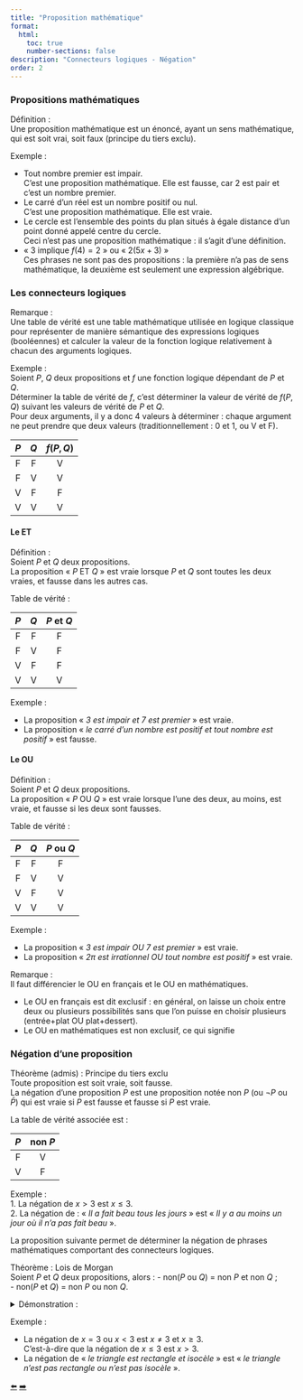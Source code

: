 ```yaml
---
title: "Proposition mathématique"
format:
  html:
    toc: true
    number-sections: false
description: "Connecteurs logiques - Négation"
order: 2
---
```



### Propositions mathématiques
::: {.bloc .def}
<span class="bloc-titre">Définition : </span><br>
Une proposition mathématique est un énoncé, ayant un sens mathématique, qui est soit vrai, soit faux (principe du tiers exclu).
:::

::: {.bloc .ex}
<span class="bloc-titre">Exemple : </span><br>

- Tout nombre premier est impair.  
  C'est une proposition mathématique. Elle est fausse, car $2$ est pair et c'est un nombre premier.
- Le carré d'un réel est un nombre positif ou nul.  
  C'est une proposition mathématique. Elle est vraie.
- Le cercle est l'ensemble des points du plan situés à égale distance d'un point donné appelé centre du cercle.  
  Ceci n'est pas une proposition mathématique : il s'agit d'une définition.
- « $3$ implique $f(4)=2$ » ou « $2(5x+3)$ »  
  Ces phrases ne sont pas des propositions : la première n'a pas de sens mathématique, la deuxième est seulement une expression algébrique.
:::

### Les connecteurs logiques
::: {.bloc .rem}
<span class="bloc-titre">Remarque : </span><br>
Une table de vérité est une table mathématique utilisée en logique classique pour représenter de manière sémantique des expressions logiques (booléennes) et calculer la valeur de la fonction logique relativement à chacun des arguments logiques.
:::

::: {.bloc .ex}
<span class="bloc-titre">Exemple : </span><br>
Soient $P$, $Q$ deux propositions et $f$ une fonction logique dépendant de $P$ et $Q$.  
Déterminer la table de vérité de $f$, c'est déterminer la valeur de vérité de $f(P,Q)$ suivant les valeurs de vérité de $P$ et $Q$.  
Pour deux arguments, il y a donc 4 valeurs à déterminer : chaque argument ne peut prendre que deux valeurs (traditionnellement : $0$ et $1$, ou V et F).

| $P$ | $Q$ | $f(P,Q)$ |
|:---:|:---:|:---------:|
| F   | F   | V |
| F   | V   | V |
| V   | F   | F |
| V   | V   | V |
:::

#### Le ET
::: {.bloc .def}
<span class="bloc-titre">Définition : </span><br>
Soient $P$ et $Q$ deux propositions.  
La proposition « $P$ ET $Q$ » est vraie lorsque $P$ et $Q$ sont toutes les deux vraies, et fausse dans les autres cas.
:::

Table de vérité :

| $P$ | $Q$ | $P$ et $Q$ |
|:---:|:---:|:-----------:|
| F   | F   | F |
| F   | V   | F |
| V   | F   | F |
| V   | V   | V |

::: {.bloc .ex}
<span class="bloc-titre">Exemple : </span><br>

- La proposition « *$3$ est impair et $7$ est premier* » est vraie.  
- La proposition « *le carré d'un nombre est positif et tout nombre est positif* » est fausse.
:::

#### Le OU
::: {.bloc .def}
<span class="bloc-titre">Définition : </span><br>
Soient $P$ et $Q$ deux propositions.  
La proposition « $P$ OU $Q$ » est vraie lorsque l'une des deux, au moins, est vraie, et fausse si les deux sont fausses.
:::

Table de vérité :

| $P$ | $Q$ | $P$ ou $Q$ |
|:---:|:---:|:-----------:|
| F   | F   | F |
| F   | V   | V |
| V   | F   | V |
| V   | V   | V |

::: {.bloc .ex}
<span class="bloc-titre">Exemple : </span><br>

- La proposition « *$3$ est impair OU $7$ est premier* » est vraie.  
- La proposition « *$2\pi$ est irrationnel OU tout nombre est positif* » est vraie.
:::

::: {.bloc .rem}
<span class="bloc-titre">Remarque : </span><br>
Il faut différencier le OU en français et le OU en mathématiques.

- Le OU en français est dit exclusif : en général, on laisse un choix entre deux ou plusieurs possibilités sans que l'on puisse en choisir plusieurs (entrée+plat OU plat+dessert).
- Le OU en mathématiques est non exclusif, ce qui signifie 
:::



### Négation d'une proposition

::: {.bloc .thm}
<span class="bloc-titre">Théorème (admis) : Principe du tiers exclu</span><br>
Toute proposition est soit vraie, soit fausse.  
La négation d'une proposition $P$ est une proposition notée non $P$ (ou $\neg P$ ou $\bar{P}$) qui est vraie si $P$ est fausse et fausse si $P$ est vraie.
:::

La table de vérité associée est :

| $P$ | non $P$ |
|:---:|:-------:|
| F   | V       |
| V   | F       |

::: {.bloc .ex}
<span class="bloc-titre">Exemple : </span><br>
1. La négation de $x>3$ est $x \leqslant 3$.  
2. La négation de : « *Il a fait beau tous les jours* » est « *Il y a au moins un jour où il n'a pas fait beau* ».
:::

La proposition suivante permet de déterminer la négation de phrases mathématiques comportant des connecteurs logiques.

::: {.bloc .thm}
<span class="bloc-titre">Théorème : Lois de Morgan</span><br>
Soient $P$ et $Q$ deux propositions, alors :
- non($P$ ou $Q$) $=$ non $P$ et non $Q$ ;  
- non($P$ et $Q$) $=$ non $P$ ou non $Q$.
:::

<details class="bloc demo"><summary>Démonstration :</summary>
Il suffit de faire la démonstration de la première propriété (avec les tables de vérité) et d'appliquer le principe non(non $P$)$=P$ pour démontrer la deuxième.
</details>

::: {.bloc .ex}
<span class="bloc-titre">Exemple : </span><br>

- La négation de $x=3$ ou $x<3$ est $x\neq 3$ et $x \geqslant 3$.  
  C'est-à-dire que la négation de $x \leqslant 3$ est $x>3$.  
- La négation de « *le triangle est rectangle et isocèle* » est « *le triangle n'est pas rectangle ou n'est pas isocèle* ».
:::


<div class="nav-pages">
  <a class="prev" href="historique.html">⬅️</a>
  <a class="next" href="quantificateurs.html">➡️</a>
</div>
